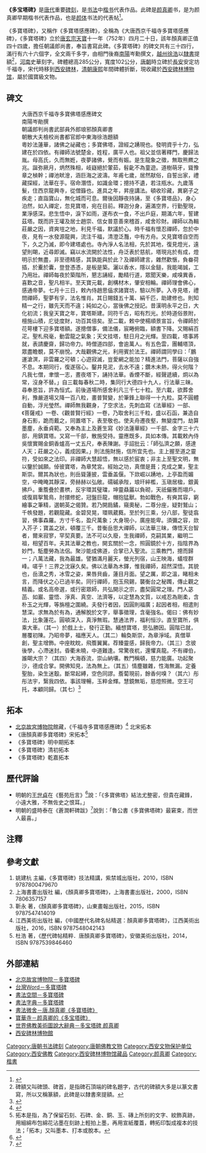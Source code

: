 {{coord|25|29|32|N|103|47|53|E|display=title|scale:10000}}
{{文物保护单位
| 级别 = 全国
| 名称 = 多宝塔碑
| 图片 = 
| 所在 = [[陕西省|陕西省]][[西安碑林|西安碑林]]
| 分类 = 石刻及其他
| 时代 = [[唐朝|唐]]
| 编号 = [[第一批全国重点文物保护单位|第一批全国重点文物保护单位]]
}}
'''《多宝塔碑》'''是[[唐朝|唐代]]重要[[碑刻|碑刻]]，是[[书法|书法]]中[[楷书|楷书]]代表作品。此碑是[[颜真卿|颜真卿]]书，是为颜真卿早期楷书代表作品，也是[[颜体|颜体]]书法的代表帖<ref>{{cite wikisource|title=佛學大辭典/多寶塔碑|date=|wslanguage=zh|wslink=佛學大辭典/多寶塔碑}}</ref>。

《多寶塔碑》，又稱作《多寶塔感應碑》，全稱為《大唐西京千福寺多寶塔感應碑》，《多寶塔碑》立於[[唐玄宗|唐玄宗]][[天宝_(唐朝)|天寶]]十一年（752年）四月二十日，該年顏真卿正值四十四歲，擔任朝議郎尚書，奉旨書寫此碑。《多寶塔碑》的碑文共有三十四行，滿行有六十六個字，全文兩千多字，由相門後裔[[南陽郡|南陽]]岑勳撰文，[[越州|越州]][[徐浩_(唐朝)|徐浩]]以[[隸書|隸書]]提額<ref>碑額又叫碑頭、碑首，是指碑石頂端的碑名題字，古代的碑額大多是以篆文書寫，所以又稱篆額，此碑是以隸書來提額。</ref>，[[河南郡|河南]]史華刻字。碑體總高285公分，寬度102公分，[[唐朝|唐朝]]時立碑於[[唐长安城|長安]]安定坊千福寺，宋代時移到[[西安碑林|西安碑林]]，[[清朝|清朝]][[康熙|康熙]]年間碑體折斷，現收藏於[[西安碑林博物馆|西安碑林博物馆]]，屬於國寶級文物。

== 碑文 ==

:大唐西京千福寺多寶佛塔感應碑文
:南陽岑勛撰
:朝議郎判尚書武部員外郎琅邪顏真卿書
:朝散大夫檢校尚書都官郎中東海徐浩題額
:粵妙法蓮華，諸佛之祕藏也；多寶佛塔，證經之踴現也。發明資乎十力，弘建在於四依。有禪師法號楚金，姓程，廣平人也。祖父並信著釋門，慶歸法胤。母高氏，久而無姙，夜夢諸佛，覺而有娠。是生龍象之徵，無取熊羆之兆。誕弥厥月，炳然殊相，岐嶷絕於葷茹，髫齔不為童遊。道樹萌牙，聳豫章之楨幹；禪池畎澮，涵巨海之波濤。年甫七歲，居然猒俗，自誓出家，禮藏探經，法華在手。宿命潛悟，如識金環；摠持不遺，若注瓶水。九歲落髮，住西京龍興寺，從僧籙也。進具之年，昇座講法。頓收珍藏，異窮子之疾走；直詣寶山，無化城而可息。爾後因靜夜持誦，至《多寶塔品》，身心泊然，如入禪定，忽見寶塔，宛在目前。釋迦分身，遍滿空界，行勤聖現，業淨感深。悲生悟中，淚下如雨，遂布衣一食，不出戶庭，期滿六年，誓建茲塔。既而許王瓘及居士趙崇、信女普意善來稽首，咸舍珍財。禪師以為輯莊嚴之因，資爽塏之地，利見千福，默議於心。時千福有懷忍禪師，忽於中夜，見有一水發源龍興，流注千福，清澄泛灩，中有方舟。又見寶塔自空而下，久之乃滅，即今建塔處也。寺內淨人名法相，先於其地，復見燈光，遠望則朙，近尋即滅。竊以水流開於法性，舟泛表於慈航，塔現兆於有成，燈明示於無盡，非至德精感，其孰能與於此？及禪師建言，雜然歡愜，負畚荷插，於櫜於囊，登登憑憑，是板是築。灑以香水，隱以金鎚，我能竭誠，工乃用壯。禪師每夜於築階所，懇志誦經，勵精行道，眾聞天樂，咸嗅異香，喜歎之音，聖凡相半。至天寶元載，創構材木，肇安相輪。禪師理會佛心，感通帝夢。七月十三日，敕內侍趙思偘求諸寶坊，驗以所夢。入寺見塔，禮問禪師，聖夢有孚，法名惟肖。其日賜錢五十萬、絹千匹，助建修也。則知精一之行，雖先天而不違；純如之心，當後佛之授記。昔漢明永平之日，大化初流；我皇天寶之年，寶塔斯建。同符千古，昭有烈光。於時道俗景附，檀施山積，庀徒度財，功百其倍矣。至二載，敕中使楊順景宣旨，令禪師於花萼樓下迎多寶塔額。遂摠僧事，備法儀，宸睠俯臨，額書下降。又賜絹百疋。聖札飛毫，動雲龍之氣象；天文挂塔，駐日月之光輝。至四載，塔事將就，表請慶齋，歸功帝力。時僧道四部，會逾萬人。有五色雲，團輔塔頂，眾盡瞻覩，莫不崩悅。大哉觀佛之光，利用賓於法王。禪師謂同學曰：「鵬運滄溟，非雲羅之可頓；心遊寂滅，豈愛網之能加？精進法門，菩薩以自強不息。本期同行，復遂宿心。鑿井見泥，去水不遠；鑽木未熱，得火何階？凡我七僧，聿懷一志，晝夜塔下，誦持法華。香煙不斷，經聲遞續，炯以為常，沒身不替。」自三載每春秋二時，集同行大德四十九人，行法華三昧。尋奉恩旨，許為恒式。前後道場所感舍利凡三千七十粒。至六載，欲葬舍利，豫嚴道場又降一百八粒，畫普賢變，於筆鋒上聯得一十九粒。莫不圓體自動，浮光瑩然。禪師無我觀身，了空求法，先刺血寫《法華經》一部、《菩薩戒》一卷、《觀普賢行經》一卷，乃取舍利三千粒，盛以石函，兼造自身石影，跪而戴之，同置塔下，表至敬也。使夫舟遷夜壑，無變度門，劫算墨塵，永垂貞範。又奉為主上及蒼生寫《妙法蓮華經》一千部、金字三十六部，用鎮寶塔。又寫一千部，散施受持。靈應既多，具如本傳。其載敕內侍吳懷實賜金銅香爐高一丈五尺，奉表陳謝。手詔批云：「師弘濟之願，感達人天；莊嚴之心，義成因果。」則法施財施，信所宜先也。主上握至道之靈符，受如來之法印。非禪師大慧超悟，無以感於宸衷；非主上至聖文明，無以鑒於誠願。倬彼寶塔，為章梵宮。經始之功，真僧是葺；克成之業，聖主斯崇。爾其為狀也，則岳聳蓮披，雲垂盖偃。下欻崛以踴地，上亭盈而媚空，中晻晻其靜深，旁赫赫以弘敞。礝磩承陛，琅玕綷檻，玉瑱居楹，銀黃拂戶。重簷疊於畫栱，反宇環其璧璫，坤靈贔屭以負砌，天祇儼雅而翊戶。或復肩挐鷙鳥，肘擐修蛇，冠盤巨龍，帽抱猛獸。勃如戰色，有奭其容，窮繪事之筆精，選朝英之偈贊。若乃開扃鐍，窺奧秘，二尊分座，疑對鷲山；千帙發題，若觀龍藏。金碧炅晃，環珮葳蕤。至於列三乘，分八部，聖徒翕習，佛事森羅。方寸千名，盈尺萬象；大身現小，廣座能卑。須彌之容，欻入芥子；寶盖之狀，頓覆三千。昔衡岳思大禪師，以法華三昧，傳悟天台智者，爾来寂寥，罕契真要。法不可以久廢，生我禪師，克嗣其業，繼明二祖，相望百年。夫其法華之教也，開玄關於一念，照圓鏡於十方，指陰界為妙門，駈塵勞為法侶。聚沙能成佛道，合掌已入聖流。三乘教門，摠而歸一；八萬法藏，我為最雄。譬猶滿月麗天，螢光列宿，山王映海，蟻垤群峰。嗟乎！三界之沈寐久矣。佛以法華為木鐸，惟我禪師，超然深悟。其貌也，岳瀆之秀，冰雪之姿，果唇貝齒，蓮目月面。望之厲，即之溫，睹相未言，而降伏之心已過半矣。同行禪師，抱玉飛錫，襲衡台之秘躅，傳止觀之精義。或名高帝選，或行密眾師，共弘開示之宗，盡契圓常之理。門人苾菡、如巖、靈悟、淨真、真空、法濟等，以定慧為文質，以戒忍為剛柔，含朴玉之光輝，等旃檀之圍繞。夫發行者因，因圓則福廣；起因者相，相遣則慧深。求無為於有為，通解脫於文字，舉事徵理，含毫強名。偈曰：佛有妙法，比象蓮花。圓頓深入，真淨無瑕。慧通法界，福利恒沙。直至寶所，俱乘大車。（其一）於戲上士，發行正勤。緬想寶塔，思弘勝因。圓階已就，層覆初陳。乃昭帝夢，福應天人。（其二）輪奐斯崇，為章淨域。真僧草創，聖主增飾。中座眈眈，飛簷翼翼。荐臻靈感，歸我帝力。（其三）念彼後學，心滯迷封。昏衢未曉，中道難逢。常驚夜杌，還懼真龍。不有禪伯，誰朙大宗？（其四）大海吞流，崇山納壤。教門稱頓，慈力能廣。功起聚沙，德成合掌。開佛知見，法為無上。（其五）情塵雖雜，性海無漏。定養聖胎，染生迷鷇。斷常起縛，空色同謬。薝蔔現前，餘香何嗅？（其六）彤彤法宇，繄我四依。事該理暢，玉粹金輝。慧鏡無垢，慈燈照微。空王可托，本顧同歸。（其七）<ref>{{cite wikisource|title=西京千福寺多寶佛塔感應碑|author=岑勳|date=|wslanguage=zh|wslink=西京千福寺多寶佛塔感應碑}}</ref>

== 拓本 ==
*[[故宮博物院_(北京)|北京故宮博物院]]館藏，《千福寺多寶塔感應碑》<ref>{{Cite web |url=http://www.dpm.org.cn/collection/impres/234169.html |title=《千福寺多寶塔感應碑》 |accessdate=2017-07-23 |archive-date=2017-10-09 |archive-url=https://web.archive.org/web/20171009014018/http://www.dpm.org.cn/collection/impres/234169.html |dead-url=no }}</ref> 北宋拓本
*《唐顏真卿多寶塔碑》宋拓本<ref>拓本是指，為了保留石刻、石碑、金、銅、玉、磚上所刻的文字、紋飾真跡，用細綿布包綿花沾墨在刻跡上輕拍上墨，再用宣紙覆蓋，轉拓印製成複本的技法；「拓本」又叫墨本、打本或脫本。</ref>
*《多寶塔碑》明中期拓本
*《多寶塔碑》清初拓本
*《多寶塔碑》乾嘉拓本

== 歷代評論 ==
*明朝的[[王世貞|王世貞]]在《藝苑卮言》<ref>{{Cite web |url=http://ctext.org/wiki.pl?if=gb&res=461182 |title=中國哲學書電子化計劃 －《藝苑卮言》 |access-date=2017-07-23 |archive-date=2019-10-29 |archive-url=https://web.archive.org/web/20191029152610/https://ctext.org/wiki.pl?if=gb&res=461182 |dead-url=no }}</ref>說：「《多寶佛塔》結法尤整密，但貴在藏鋒，小遠大雅，不無佐史之恨耳。」
*明朝的盛時泰在《蒼潤軒碑跋》<ref>{{Cite web |url=http://www.bookinlife.net/product-79923.html |title=古籍網－《蒼潤軒碑跋》 |accessdate=2017-07-23 |archive-date=2017-10-27 |archive-url=https://web.archive.org/web/20171027174859/http://www.bookinlife.net/product-79923.html |dead-url=no }}</ref>說到：「魯公書《多寶佛塔碑》最窘束，而世人最喜。」

== 注釋 ==
{{reflist|2}}

== 參考文獻 ==
#姚建杭 主編，《多寶塔碑》技法精講，紫禁城出版社，2010，ISBN 9787800479670
#上海書畫出版社 編，《顏真卿多寶塔碑》，上海書畫出版社，2000，ISBN 7806357157 
#靳永 著，《顏真卿多寶塔碑》，山東畫報出版社，2015，ISBN 9787547414019
#江西美術出版社 編，《中國歷代名碑名帖精選：顏真卿多寶塔碑》，江西美術出版社，2016，ISBN 9787548042143
#杜浩 著，《歷代碑帖精粹．唐顏真卿多寶塔碑》，安徽美術出版社，2014，ISBN 9787539846460

{{wikisource|多寶塔碑文}}
== 外部連結 ==
* [http://www.dpm.org.cn/collection/impres/234169.html 北京故宮博物院－多寶塔碑]{{Wayback|url=http://www.dpm.org.cn/collection/impres/234169.html |date=20171009014018 }}
* [http://www.twword.com/wiki/%E5%A4%9A%E5%AF%B6%E5%A1%94%E7%A2%91 台灣Word－多寶塔碑] {{Wayback|url=http://www.twword.com/wiki/%E5%A4%9A%E5%AF%B6%E5%A1%94%E7%A2%91 |date=20200117234905 }}
* [http://www.9610.com/yzhq/dbtb/ 書法空間－多寶塔碑] {{Wayback|url=http://www.9610.com/yzhq/dbtb/ |date=20190812033712 }}
* [http://www.shufazidian.com/ziliao/4387.html 書法字典－多寶塔碑] {{Wayback|url=http://www.shufazidian.com/ziliao/4387.html |date=20190813040350 }}
* [http://zhan.renren.com/shufaweishe?gid=3674946092067429333&checked=true 書法微舍－唐.顏真卿《多寶塔碑》]{{Dead link|date=2019年12月 |bot=InternetArchiveBot |fix-attempted=yes }}
* [http://www.baohuasi.org/gnews/2008121/200812186108.html 寶華寺－颜真卿的《多宝塔碑》]{{Dead link|date=2018年10月 |bot=InternetArchiveBot |fix-attempted=yes }}
*[http://arts.fgs.org.tw/fgs_arts/tw/keyword_search_detail.php?arg=RkRDD7sAk1VsKb1rN1nS9kJarRn8bwJOxT6PgBdw6B%2FxWXeLVF%2B%2FLkaeDwo 世界佛教美術圖說大辭典－多宝塔碑 颜真卿] {{Wayback|url=http://arts.fgs.org.tw/fgs_arts/tw/keyword_search_detail.php?arg=RkRDD7sAk1VsKb1rN1nS9kJarRn8bwJOxT6PgBdw6B%2FxWXeLVF%2B%2FLkaeDwo |date=20200804112345 }}
*[http://www.beilin-museum.com/index.htm 西安碑林博物館]{{Wayback|url=http://www.beilin-museum.com/index.htm |date=20170720193527 }}

[[Category:唐朝书法碑刻|Category:唐朝书法碑刻]]
[[Category:唐朝佛教文物|Category:唐朝佛教文物]]
[[Category:西安文物保护单位|Category:西安文物保护单位]]
[[Category:西安佛教|Category:西安佛教]]
[[Category:西安碑林博物馆藏品|Category:西安碑林博物馆藏品]]
[[Category:颜真卿|Category:颜真卿]]
[[Category:楷書|Category:楷書]]